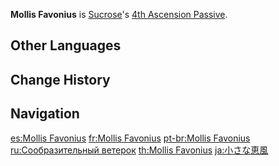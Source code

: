 {{Talent Infobox
|image         = Talent Mollis Favonius.png
|character     = Sucrose
|type          = 4th Ascension Passive
|info          = When [[Astable Anemohypostasis Creation - 6308]] or [[Forbidden Creation - Isomer 75 / Type II]] hits an opponent, increases all party members' (excluding Sucrose) Elemental Mastery based on 20% of Sucrose's [[Elemental Mastery]] for 8s.
|scale_att1    = Elemental Mastery
|utility1      = Party Elemental Mastery
|utility2      = Party
}}
'''Mollis Favonius''' is [[Sucrose]]'s [[4th Ascension Passive]].

==Other Languages==
{{Other Languages
|en      = Mollis Favonius
|zhs     = 小小的慧风
|zhs_rm  = Xiǎoxiao de huì fēng
|zht     = 小小的慧風
|zht_rm  = Xiǎoxiao de huì fēng
|zh_tl   = Small Wind Breeze
|ja      = 小さな恵風
|ja_rm   = Chiisana Keifuu{{Assumed}}
|ja_tl   = Little Blessing Wind
|ko      = 작은 혜풍
|ko_rm   = Jak'eun Hyepung
|ko_tl   = Little Spring Breeze
|es      = Mollis Favonius
|fr      = Mollis Favonius
|ru      = Сообразительный ветерок
|ru_tl   = Clever Small Wind
|th      = Mollis Favonius
|vi      = Gió Thổi Nhẹ Nhàng
|vi_tl   = Gentle Breeze
|de      = Favonius Mollis
|id      = Mollis Favonius
|pt      = Mollis Favonius
|tr      = Hafif Bir Meltem
|tr_tl   = 
|it      = Mollis Favonius
}}

==Change History==
{{Change History|1.0}}
{{Clr}}
==Navigation==
{{Talent Navbox|Sucrose}}

[[es:Mollis Favonius]]
[[fr:Mollis Favonius]]
[[pt-br:Mollis Favonius]]
[[ru:Сообразительный ветерок]]
[[th:Mollis Favonius]]
[[ja:小さな恵風]]